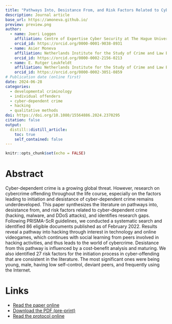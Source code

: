 ```yaml
---
title: "Pathways Into, Desistance From, and Risk Factors Related to Cyber-Dependent Crime: A Systematic Narrative Review"
description: Journal article
base_url: https://amoneva.github.io/
preview: preview.png
author:
  - name: Joeri Loggen
    affiliation: Centre of Expertise Cyber Security at The Hague University of Applied Sciences
    orcid_id: https://orcid.org/0000-0001-9038-8931
  - name: Asier Moneva
    affiliation: Netherlands Institute for the Study of Crime and Law Enforcement (NSCR) & Centre of Expertise Cyber Security at The Hague University of Applied Sciences
    orcid_id: https://orcid.org/0000-0002-2156-0213
  - name: E. Rutger Leukfeldt
    affiliation: Netherlands Institute for the Study of Crime and Law Enforcement (NSCR) & Centre of Expertise Cyber Security at The Hague University of Applied Sciences & Institute of Security and Global Affairs and Institute of Criminal Law and Criminology at Leiden University
    orcid_id: https://orcid.org/0000-0002-3051-0859
# Publication date (online first)
date: 2024-06-28
categories:
  - developmental criminology
  - individual offenders
  - cyber-dependent crime
  - hacking
  - qualitative methods
doi: https://doi.org/10.1080/15564886.2024.2370295
citation: false
output:
  distill::distill_article:
    toc: true
    self_contained: false
---
```


```r
knitr::opts_chunk$set(echo = FALSE)
```

# Abstract

Cyber-dependent crime is a growing global threat. However, research on cybercrime offending throughout the life course, especially on the factors leading to initiation and desistance of cyber-dependent crime remains underdeveloped. This paper synthesizes the literature on pathways into, desistance from, and risk factors related to cyber-dependent crime (hacking, malware, and DDoS attacks), and identifies research gaps. Following PRISMA-ScR guidelines, we conducted a systematic search and identified 86 eligible documents published as of February 2022. Results reveal a pathway into hacking through interest in technology and online videogames, which continues with social learning from peers involved in hacking activities, and thus leads to the world of cybercrime. Desistance from this pathway is influenced by a cost-benefit analysis and maturing. We also identified 27 risk factors for the initiation process in cyber-offending that are consistent in the literature. The most significant ones were being young, male, having low self-control, deviant peers, and frequently using the Internet.

# Links

-   [Read the paper online](https://www.tandfonline.com/doi/abs/10.1080/15564886.2024.2370295)
-   [Download the PDF (pre-print)](https://doi.org/10.31219/osf.io/kpfrb)
-   [Read the protocol online](https://doi.org/10.17605/OSF.IO/MJZEA)
